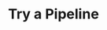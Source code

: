 ---
title: Try a Pipeline
description: 'How to stream with a Livepeer Pipeline using the Showcase application'
icon: 'video-camera'
---